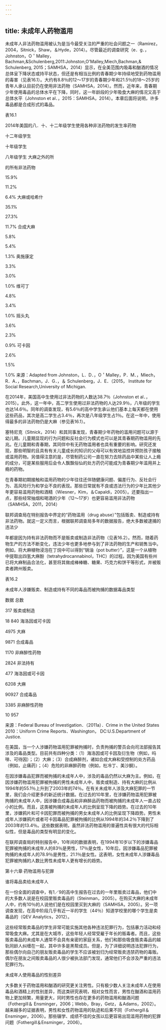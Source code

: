 ```yaml
---
---
---
```

title: 未成年人药物滥用
---



未成年人非法药物滥用被认为是当今最受关注的严重的社会问题之一（Ramirez，2004，Sitnick，Shaw，＆Hyde，2014）。尽管最近的调查研究（e．g．，Johnston，O＇Malley， Bachman,&Schulenberg,2011:Johnston,O'Malley,Miech,Bachman,& Schulenberg, 2015；SAMHSA，2014）显示，在全美范围内吸毒和酗酒的情况总体呈下降状态或持平状态，但还是有相当比例的青春期少年持续地受到药物滥用的毒害（见表16.1）。大约有8.8％的12～17岁的青春期少年和21.5％的18～25岁的青年人承认目前仍在使用非法药物（SAMHSA，2014）。然而，近年来，青春期少年使用毒品的总体水平在下降，同时，这一年龄段的少年吸食大麻的情况又高于总体水平（Johnston et al．，2015：SAMHSA，2014）。本章后面将说明，许多毒品都是合成形式的毒品。

表16.1

2014年美国的八．十、十二年级学生使用各种非法药物的发生率药物

十二年级学生

十年级学生

八年级学生 大麻之外的所

的所有非法药物

15.9%

11.2%

6.4% 大麻或哈希什

35.1%

27.3%

11.7% 合成大麻

5.8%

5.4%

1.3% 奥施康定

3.3%

3.0%

1.0% 维可丁

4.8%

3.4%

1.0% 摇头丸

3.6%

2.3%

0.9% 可卡因

2.6%

1.5%

1.0% 来源：Adapted from Johnston，L．D．，O＇Malley，P．M．，Miech，R．A．，Bachman，J．G．，＆ Schulenberg，J．E．（2015， Institute for Social Research,University of Michigan.

在2014年，美国高中生使用过非法药物的人数达38.7％（Johnston et al．，2015）。此外，这一年中，高二学生使用过非法药物的人达29.9％，八年级的学生也达14.6％。同年的调查发现，有5.6％的高中学生承认他们基本上每天都在使用这些药品，其次是高二学生占3.4％，再次是八年级学生占1％。在这一年中，使用得最多的非法药物仍是大麻（参见表16.1）。

塞特尼克（Sitnick，2014）和其同事发现，青春期少年药物的滥用问题可以源于幼儿期。儿童期显现的行为问题和反社会行为模式也可以是其青春期药物滥用的先兆。在儿童期和青春期，其同伴中有无药物滥用者也具有重要的影响。研究还发现，那些明智的且具有有关儿童成长的知识的父母可以有效地监控并预防孩子接触或滥用药物。另值得注意的是，尽管制药公司一直在努力去除药品中某些让人上瘾的成分，可是某些服用后会令人飘飘俗仙的处方药仍可能成为青春期少年滥用并上瘾的药物。

在青春期初期接触和滥用药物的少年往往还伴随健康问题、偏差行为、反社会行为、高风险行为和学业不良的表现。那些日常就有不良或违法行为的少年比其他少年更容易滥用药物和酒精（Wiesner，Kim，＆Capaldi，2005）。还要指出一点，那些经常抽烟和喝酒的少年（12～17岁）也更容易滥用非法药物（SAMHSA，2011，2014）

联邦调查局在特别报告中界定的“药物滥用（drug abuse）”包括贩卖、制造或持有非法药物。就这一定义而言，根据联邦调查局多年的数据报告，绝大多数被逮捕的违法少



年都是因为持有非法药物而不是贩卖或制造非法药物（见表16.2）。然而，随着药物生产的方法不断变化，违法少年也更多地参与到了非法药物的生产和销售当中。例如，将大麻植物浸泡在丁烷中可以得到“锅油（pot butter）”，这是一个从植物中提取出四氢大麻酚（tetrahydrocannabinol，THC）的过程。因为美国有些州已将大麻制品合法化，甚至将其做成棒棒糖、糖果、巧克力和饼干等形式，并被贩卖者跨州贩卖。

表16.2

未成年人涉嫌贩卖、制造或持有不同的毒品而被拘捕的数据毒品类型

数据 总数

317 贩卖或制造

18 840 海洛因或可卡因

4975 大麻

9871 合成毒品

1170 非麻醉性药物

2824 非法持有

477 海洛因或可卡因

6208 大麻

90927 合成毒品

3385 非麻醉性药物

10 957

来源：Federal Bureau of Investigation．（2011a）．Crime in the United States 2010：Uniform Crime Reports．Washington， DC:U.S.Department of Justice.

在美国，当一个人涉嫌药物滥用犯罪被拘捕时，负责拘捕的警员会向司法部报告其涉及的毒品类型。目前共有四种分类：（1）海洛因或可卡因及衍生物（例如，吗啡、可待因）；（2）大麻；（3）合成麻醉剂，诸如合成大麻和受控制的处方药品（例如，止痛药）；（4）危险的非麻醉药物（例如，杜冷丁、美沙酮）。

在因涉嫌毒品犯罪而被拘捕的未成年人中，涉及的毒品仍然以大麻为主。例如，在因涉嫌药物滥用犯罪被拘捕的男性未成年人中，贩卖或制造、持有大麻的比例从1994年的55.1％上升到了2003年的74％。在有关未成年人涉及大麻犯罪的一节里，我们会介绍更多的新近统计数据。在过去的10年里，在涉嫌药物滥用犯罪被拘捕的未成年人中，因涉嫌合成毒品和非麻醉品药物而被拘捕的未成年人一直占较小的比例。而且，这类被拘捕的未成年人的比例呈现下降的趋势。在过去的10年里，涉嫌鸦片和可卡因犯罪而被拘捕的男女未成年人的比例呈现下降趋势。男性未成年人涉嫌鸦片或者可卡因毒品犯罪被拘捕的比例从1994年的34.2％下降到了2003年的13.4％。这些数据表明，虽然非法药物滥用的普遍性具有很大的代际相似性，但是毒品的类型有明显的变化。

在联邦调查局的特别报告中，10年间的数据表明，在1994年10岁以下的涉嫌毒品犯罪被拘捕的未成年人的83％是男性，17％是女性，10年后，因涉嫌毒品犯罪被拘捕的未成年人的78.9％是男性，21.1％是女性。这表明，女性未成年人涉嫌毒品犯罪被拘捕的人数比男性未成年人更有增长的趋势。

第十六章·药物滥用与犯罪

谁将毒品卖给未成年人

在一份全面的调查中，有1／9的高中生报告在过去的一年里贩卖过毒品，他们中的大多数人说是在校园里贩卖毒品的（Steinman，2005）。在购买大麻的未成年人中，约有10％的人说他们是在校园里买到大麻的（SAMHSA，2005）。另一项调查发现，在高中阶段几乎有近一半的学生（44％）知道学校里的哪个学生是卖毒品的（QEV Analytics，2012）。

这些经常贩卖毒品的学生非常可能实施其他各种违法犯罪行为，包括暴力活动和经常吸食大麻。尤其是在大城市，这些年轻人经常受雇于年长的贩毒者。而且，这些贩卖毒品的未成年人通常不会具有亲密的家庭关系，他们和那些吸食贩卖毒品的越轨同龄人纠缠在一起，其中许多是黑帮成员。但是，为了详细说明违法犯罪行为，那些偶尔向自己的朋友贩卖毒品的学生不应该被划归为经常贩卖违禁药物的毒贩。偶尔在朋友之间贩卖毒品的人很少被执法部门发现，通常他们不会涉及严重的违法犯罪行为。

未成年人使用毒品的性别差异

大多数关于药物滥用和酗酒的研究更关注男性。只有极少数人关注未成年人在使用毒品和酒精上的性别差异，而这类研究表明，相对女性而言，男性在酗酒和滥用药物上更加频繁，用量更大，同时男性也存在更多的药物滥用和酗酒问题（Fothergill＆ Ensminger，2006；Webb，Bray，Getz，＆Adams，2002）。越来越多的证据表明，男性和女性药物滥用的轨迹和后果不同（Fothergill＆Ensminger，2006）。那些辍学、成绩不佳的女孩以后更容易出现滥用药物的犯罪问题（Fothergill＆Ensminger，2006）。